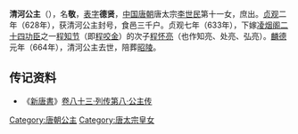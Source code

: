 {{東亞女性歷史人物
| 名稱=清河公主
| 身份=[[唐朝|唐朝]]公主
| 畫像=
| 說明=
| 姓=李
| 名=敬
| 封爵=[[公主|公主]]
| 位號=
| 封號=清河公主
| 出生年=624年
| 逝世年=664年
| 諡號=
| 墳墓=陪葬[[唐昭陵|昭陵]]
| 父親=[[唐太宗|唐太宗]]
| 同胞兄弟=
| 母親=
|}}


'''清河公主'''（{{bd|624年||664年|catIdx=L}}），名'''敬'''，[[表字|表字]]'''德贤'''，[[中国|中国]][[唐朝|唐朝]]唐太宗[[李世民|李世民]]第十一女，庶出。[[貞觀_(唐朝)|贞观]]二年（628年），获清河公主封号，食邑三千户。贞观七年（633年），下嫁[[凌烟阁二十四功臣|凌烟阁二十四功臣]]之一[[程知节|程知节]]（即[[程咬金|程咬金]]）的次子[[程怀亮|程怀亮]]（也作知亮、处亮、弘亮）。[[麟德|麟德]]元年（664年），清河公主去世，陪葬[[唐昭陵|昭陵]]。

== 传记资料 ==

*《[[新唐書|新唐書]]》[[s:新唐书/卷83|卷八十三·列传第八·公主传]] 

[[Category:唐朝公主|Category:唐朝公主]]
[[Category:唐太宗皇女|Category:唐太宗皇女]]